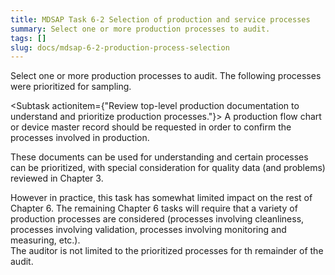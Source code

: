 ```yaml
---
title: MDSAP Task 6-2 Selection of production and service processes
summary: Select one or more production processes to audit.
tags: []
slug: docs/mdsap-6-2-production-process-selection
---
```


<RegLang>
Select one or more production processes to audit.
</RegLang>
<QdocList docs={['process flow chart', 'device master record']}/>

<ReportLang>
The following processes were prioritized for sampling. 
</ReportLang>

<Subtask actionitem={"Review top-level production documentation to understand and prioritize production processes."}>
A production flow chart or device master record should be requested in order to confirm the processes involved in production. 

These documents can be used for understanding and certain processes can be prioritized, with special consideration for quality data (and problems) reviewed in Chapter 3.

However in practice, this task has somewhat limited impact on the rest of Chapter 6.  The remaining Chapter 6 tasks will require that a variety of production processes are considered (processes involving cleanliness, processes involving validation, processes involving monitoring and measuring, etc.).  
The auditor is not limited to the prioritized processes for th remainder of the audit.
</Subtask>



